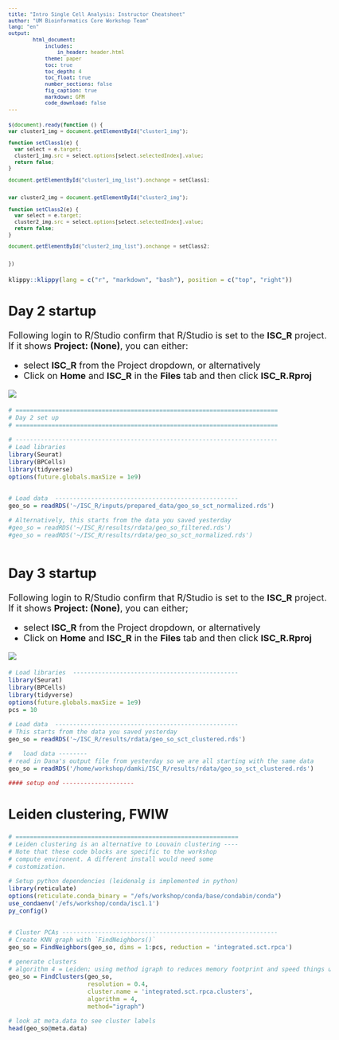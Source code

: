 ```yaml
---
title: "Intro Single Cell Analysis: Instructor Cheatsheet"
author: "UM Bioinformatics Core Workshop Team"
lang: "en"
output:
        html_document:
            includes:
                in_header: header.html
            theme: paper
            toc: true
            toc_depth: 4
            toc_float: true
            number_sections: false
            fig_caption: true
            markdown: GFM
            code_download: false
---
```


<style type="text/css">

body, td {
   font-size: 18px;
}
code.r{
  font-size: 12px;
}
pre {
  font-size: 12px
}

</style>

```js
$(document).ready(function () {
var cluster1_img = document.getElementById("cluster1_img");

function setClass1(e) {
  var select = e.target;
  cluster1_img.src = select.options[select.selectedIndex].value;
  return false;
}

document.getElementById("cluster1_img_list").onchange = setClass1;


var cluster2_img = document.getElementById("cluster2_img");

function setClass2(e) {
  var select = e.target;
  cluster2_img.src = select.options[select.selectedIndex].value;
  return false;
}

document.getElementById("cluster2_img_list").onchange = setClass2;


})
```


```r
klippy::klippy(lang = c("r", "markdown", "bash"), position = c("top", "right"))
```

## Day 2 startup

Following login to R/Studio confirm that R/Studio is set to the **ISC_R** project.
If it shows **Project: (None)**, you can either:

- select **ISC_R** from the Project dropdown, or alternatively
- Click on **Home** and **ISC_R** in the **Files** tab and then click **ISC_R.Rproj**

![](images/curriculum/instructor_cheatsheet/rstudio_project_selector.png)
```r
# =========================================================================
# Day 2 set up
# =========================================================================

# -------------------------------------------------------------------------
# Load libraries
library(Seurat)
library(BPCells)
library(tidyverse)
options(future.globals.maxSize = 1e9)


# Load data  ---------------------------------------------------
geo_so = readRDS('~/ISC_R/inputs/prepared_data/geo_so_sct_normalized.rds')

# Alternatively, this starts from the data you saved yesterday
#geo_so = readRDS('~/ISC_R/results/rdata/geo_so_filtered.rds')
#geo_so = readRDS('~/ISC_R/results/rdata/geo_so_sct_normalized.rds')



```

## Day 3 startup
Following login to R/Studio confirm that R/Studio is set to the **ISC_R** project.
If it shows **Project: (None)**, you can either;

- select **ISC_R** from the Project dropdown, or alternatively
- Click on **Home** and **ISC_R** in the **Files** tab and then click **ISC_R.Rproj**

![](images/curriculum/instructor_cheatsheet/rstudio_project_selector.png)


```r
# Load libraries  ----------------------------------------------
library(Seurat)
library(BPCells)
library(tidyverse)
options(future.globals.maxSize = 1e9)
pcs = 10

# Load data  ---------------------------------------------------
# This starts from the data you saved yesterday
geo_so = readRDS('~/ISC_R/results/rdata/geo_so_sct_clustered.rds')

#   load data --------
# read in Dana's output file from yesterday so we are all starting with the same data
geo_so = readRDS('/home/workshop/damki/ISC_R/results/rdata/geo_so_sct_clustered.rds')

#### setup end --------------------

```

## Leiden clustering, FWIW

```r
# ==============================================================
# Leiden clustering is an alternative to Louvain clustering ----
# Note that these code blocks are specific to the workshop 
# compute environent. A different install would need some 
# customization.

# Setup python dependencies (leidenalg is implemented in python)
library(reticulate)
options(reticulate.conda_binary = "/efs/workshop/conda/base/condabin/conda")
use_condaenv('/efs/workshop/conda/isc1.1')
py_config()


# Cluster PCAs ------------------------------------------------------------
# Create KNN graph with `FindNeighbors()`
geo_so = FindNeighbors(geo_so, dims = 1:pcs, reduction = 'integrated.sct.rpca')

# generate clusters
# algorithm 4 = Leiden; using method igraph to reduces memory footprint and speed things up 
geo_so = FindClusters(geo_so,
                      resolution = 0.4,
                      cluster.name = 'integrated.sct.rpca.clusters',
                      algorithm = 4,
                      method="igraph")

# look at meta.data to see cluster labels
head(geo_so@meta.data)

```
